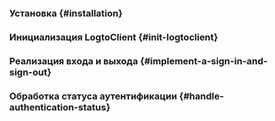 

<GuideTip />

### Установка \{#installation}

<AddSdk />

### Инициализация LogtoClient \{#init-logtoclient}

<InitClient />

### Реализация входа и выхода \{#implement-a-sign-in-and-sign-out}

<ImplementSignInAndSignOut />

### Обработка статуса аутентификации \{#handle-authentication-status}

<HandleAuthenticationStatus />

<Checkpoint />
